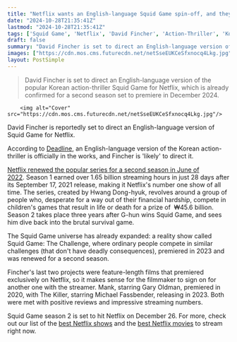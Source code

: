 ```yaml
---
title: "Netflix wants an English-language Squid Game spin-off, and they've brought in the Gone Girl and Fight Club director to handle it"
date: "2024-10-28T21:35:41Z"
lastmod: "2024-10-28T21:35:41Z"
tags: ['Squid Game', 'Netflix', 'David Fincher', 'Action-Thriller', 'Korean Drama', 'Streaming', 'TV Series']
draft: false
summary: "David Fincher is set to direct an English-language version of the popular Korean action-thriller Squid Game for Netflix, which is already confirmed for a second season set to premiere in December 2024."
images: ["https://cdn.mos.cms.futurecdn.net/netSseEUKCeSfxnocq4Lkg.jpg"]
layout: PostSimple
---
```

> David Fincher is set to direct an English-language version of the popular Korean action-thriller Squid Game for Netflix, which is already confirmed for a second season set to premiere in December 2024.


        <img alt="Cover" src="https://cdn.mos.cms.futurecdn.net/netSseEUKCeSfxnocq4Lkg.jpg"/>
        
David Fincher is reportedly set to direct an English-language version of Squid Game for Netflix.

According to [Deadline](https://deadline.com/2024/10/squid-game-david-fincher-tv-series-1236159538/), an English-language version of the Korean action-thriller is officially in the works, and Fincher is 'likely' to direct it.

[Netflix renewed the popular series for a second season in June of 2022](https://www.gamesradar.com/squid-game-season-2-confirmed-by-netflix/). Season 1 earned over 1.65 billion streaming hours in just 28 days after its September 17, 2021 release, making it Netflix's number one show of all time. The series, created by Hwang Dong-hyuk, revolves around a group of people who, desperate for a way out of their financial hardship, compete in children's games that result in life or death for a prize of  ₩45.6 billion. Season 2 takes place three years after G-hun wins Squid Game, and sees him dive back into the brutal survival game.

The Squid Game universe has already expanded: a reality show called Squid Game: The Challenge, where ordinary people compete in similar challenges (that don't have deadly consequences), premiered in 2023 and was renewed for a second season.

Fincher's last two projects were feature-length films that premiered exclusively on Netflix, so it makes sense for the filmmaker to sign on for another one with the streamer. Mank, starring Gary Oldman, premiered in 2020, with The Killer, starring Michael Fassbender, releasing in 2023. Both were met with positive reviews and impressive streaming numbers.  

Squid Game season 2 is set to hit Netflix on December 26. For more, check out our list of the [best Netflix shows](https://www.gamesradar.com/best-shows-on-netflix/) and the [best Netflix movies](https://www.gamesradar.com/entertainment/best-netflix-movies/) to stream right now.
        
